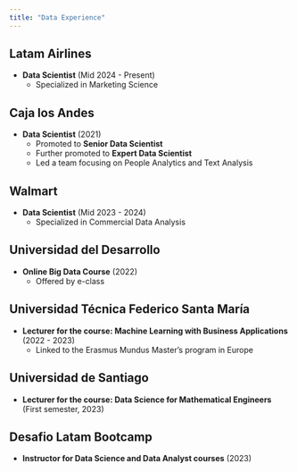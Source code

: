 ```yaml
---
title: "Data Experience"
---
```

## **Latam Airlines**
- **Data Scientist** (Mid 2024 - Present)
  - Specialized in Marketing Science
  
## **Caja los Andes**
- **Data Scientist** (2021)
  - Promoted to **Senior Data Scientist**
  - Further promoted to **Expert Data Scientist**
  - Led a team focusing on People Analytics and Text Analysis

## **Walmart**
- **Data Scientist** (Mid 2023 - 2024)
  - Specialized in Commercial Data Analysis

## **Universidad del Desarrollo**
- **Online Big Data Course** (2022)
  - Offered by e-class

## **Universidad Técnica Federico Santa María**
- **Lecturer for the course: Machine Learning with Business Applications** (2022 - 2023)
  - Linked to the Erasmus Mundus Master's program in Europe

## **Universidad de Santiago**
- **Lecturer for the course: Data Science for Mathematical Engineers** (First semester, 2023)

## **Desafio Latam Bootcamp**
- **Instructor for Data Science and Data Analyst courses** (2023)
